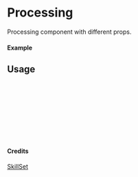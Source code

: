 
<Meta of={Processing} title="SkillSet/Processing" />

# Processing

Processing component with different props.

#### Example

<Canvas of={Processing.Primary} />

## Usage

```ts
import { Processing } from "yadl-ui";

const Example = () => {
  return (
      <Processing />
  );
};

export default Example;
```

#### Credits
[SkillSet](https://skillicons.dev)
